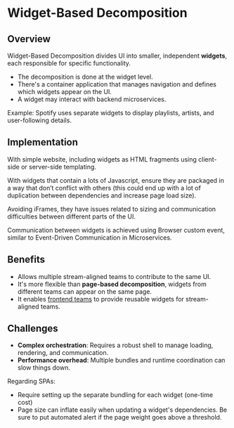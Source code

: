 # Widget-Based Decomposition

## Overview

Widget-Based Decomposition divides UI into smaller, independent **widgets**, each responsible for specific functionality.

- The decomposition is done at the widget level.
- There's a container application that manages navigation and defines which widgets appear on the UI.
- A widget may interact with backend microservices.

Example: Spotify uses separate widgets to display playlists, artists, and user-following details.


## Implementation

With simple website, including widgets as HTML fragments using client-side or server-side templating.

With widgets that contain a lots of Javascript, ensure they are packaged in a way that don’t conflict with others (this could end up with a lot of duplication between dependencies and increase page load size).

Avoiding iFrames, they have issues related to sizing and communication difficulties between different parts of the UI.

Communication between widgets is achieved using Browser custom event, similar to Event-Driven Communication in Microservices.


## Benefits

- Allows multiple stream-aligned teams to contribute to the same UI.
- It's more flexible than **page-based decomposition**, widgets from different teams can appear on the same page.
- It enables [frontend teams](../team-topologies.mdx#dedicated-frontend-teams) to provide reusable widgets for stream-aligned teams.


## Challenges

- **Complex orchestration**: Requires a robust shell to manage loading, rendering, and communication.
- **Performance overhead**: Multiple bundles and runtime coordination can slow things down.

Regarding SPAs:
- Require setting up the separate bundling for each widget (one-time cost)
- Page size can inflate easily when updating a widget's dependencies. Be sure to put automated alert if
the page weight goes above a threshold.
